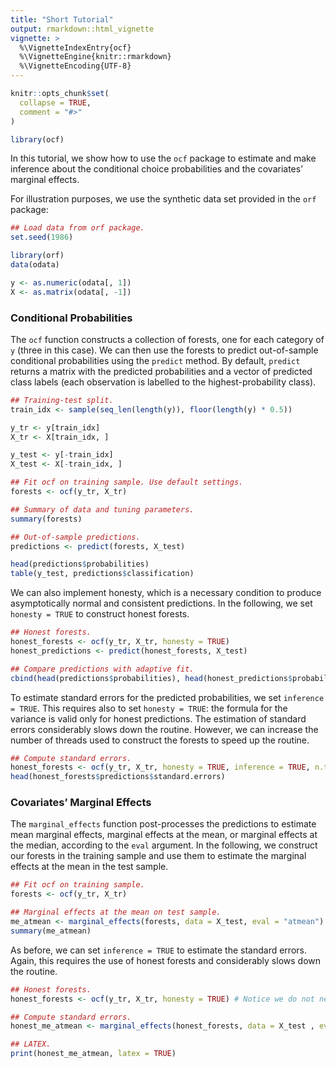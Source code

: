 ```yaml
---
title: "Short Tutorial"
output: rmarkdown::html_vignette
vignette: >
  %\VignetteIndexEntry{ocf}
  %\VignetteEngine{knitr::rmarkdown}
  %\VignetteEncoding{UTF-8}
---
```


```r
knitr::opts_chunk$set(
  collapse = TRUE,
  comment = "#>"
)

library(ocf)
```

In this tutorial, we show how to use the `ocf` package to estimate and make inference about the conditional choice probabilities and the covariates' marginal effects. 

For illustration purposes, we use the synthetic data set provided in the `orf` package:

```r
## Load data from orf package.
set.seed(1986)

library(orf)
data(odata)

y <- as.numeric(odata[, 1])
X <- as.matrix(odata[, -1])
```

### Conditional Probabilities
The `ocf` function constructs a collection of forests, one for each category of `y` (three in this case). We can then use the forests to predict out-of-sample conditional probabilities using the `predict` method. By default, `predict` returns a matrix with the predicted probabilities and a vector of predicted class labels (each observation is labelled to the highest-probability class). 

```r
## Training-test split.
train_idx <- sample(seq_len(length(y)), floor(length(y) * 0.5))

y_tr <- y[train_idx]
X_tr <- X[train_idx, ]

y_test <- y[-train_idx]
X_test <- X[-train_idx, ]

## Fit ocf on training sample. Use default settings.
forests <- ocf(y_tr, X_tr)

## Summary of data and tuning parameters.
summary(forests)

## Out-of-sample predictions.
predictions <- predict(forests, X_test)

head(predictions$probabilities)
table(y_test, predictions$classification)
```

We can also implement honesty, which is a necessary condition to produce asymptotically normal and consistent predictions. In the following, we set `honesty = TRUE` to construct honest forests.

```r
## Honest forests.
honest_forests <- ocf(y_tr, X_tr, honesty = TRUE)
honest_predictions <- predict(honest_forests, X_test)

## Compare predictions with adaptive fit.
cbind(head(predictions$probabilities), head(honest_predictions$probabilities))
```

To estimate standard errors for the predicted probabilities, we set `inference = TRUE`. This requires also to set `honesty = TRUE`: the formula for the variance is valid only for honest predictions. The estimation of standard errors considerably slows down the routine. However, we can increase the number of threads used to construct the forests to speed up the routine.

```r
## Compute standard errors.
honest_forests <- ocf(y_tr, X_tr, honesty = TRUE, inference = TRUE, n.threads = 0) # Use all CPUs.
head(honest_forests$predictions$standard.errors)
```

### Covariates' Marginal Effects
The `marginal_effects` function post-processes the predictions to estimate mean marginal effects, marginal effects at the mean, or marginal effects at the median, according to the `eval` argument. In the following, we construct our forests in the training sample and use them to estimate the marginal effects at the mean in the test sample.

```r
## Fit ocf on training sample.
forests <- ocf(y_tr, X_tr)

## Marginal effects at the mean on test sample.
me_atmean <- marginal_effects(forests, data = X_test, eval = "atmean")
summary(me_atmean)
```

As before, we can set `inference = TRUE` to estimate the standard errors. Again, this requires the use of honest forests and considerably slows down the routine.

```r
## Honest forests.
honest_forests <- ocf(y_tr, X_tr, honesty = TRUE) # Notice we do not need inference here!

## Compute standard errors.
honest_me_atmean <- marginal_effects(honest_forests, data = X_test , eval = "atmean", inference = TRUE)

## LATEX.
print(honest_me_atmean, latex = TRUE)
```
